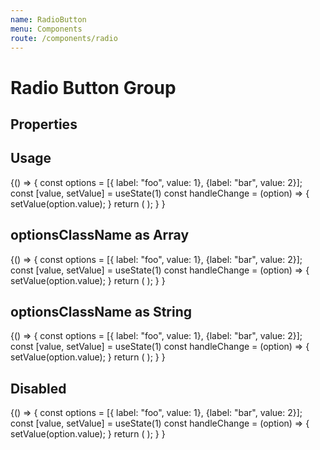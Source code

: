 ```yaml
---
name: RadioButton
menu: Components
route: /components/radio
---
```



# Radio Button Group

## Properties
<Props of={RadioButtonGroup} />

## Usage

<Playground>
  {() => {
    const options = [{ label: "foo", value: 1}, {label: "bar", value: 2}];
    const [value, setValue] = useState(1)
    const handleChange = (option) => {
        setValue(option.value);
    }
    return (
      <Fragment>
      <RadioButtonGroup label="Select an option" options={options} value={value} onChange={handleChange} />
      </Fragment>
    );
  }    
}
</Playground>

## optionsClassName as Array

<Playground>
  {() => {
    const options = [{ label: "foo", value: 1}, {label: "bar", value: 2}];
    const [value, setValue] = useState(1)
    const handleChange = (option) => {
        setValue(option.value);
    }
    return (
      <Fragment>
      <RadioButtonGroup optionsClassName={[styles.radioButton1, styles.radioButton2]} label="Select an option" options={options} value={value} onChange={handleChange} />
      </Fragment>
    );
  }    
}
</Playground>

## optionsClassName as String

<Playground>
  {() => {
    const options = [{ label: "foo", value: 1}, {label: "bar", value: 2}];
    const [value, setValue] = useState(1)
    const handleChange = (option) => {
        setValue(option.value);
    }
    return (
      <Fragment>
      <RadioButtonGroup optionsClassName={styles.radioButton1} label="Select an option" options={options} value={value} onChange={handleChange} />
      </Fragment>
    );
  }    
}
</Playground>

## Disabled

<Playground>
  {() => {
    const options = [{ label: "foo", value: 1}, {label: "bar", value: 2}];
    const [value, setValue] = useState(1)
    const handleChange = (option) => {
        setValue(option.value);
    }
    return (
      <Fragment>
      <RadioButtonGroup disabled={true} label="Select an option" options={options} value={value} onChange={handleChange} />
      </Fragment>
    );
  }    
}
</Playground>
